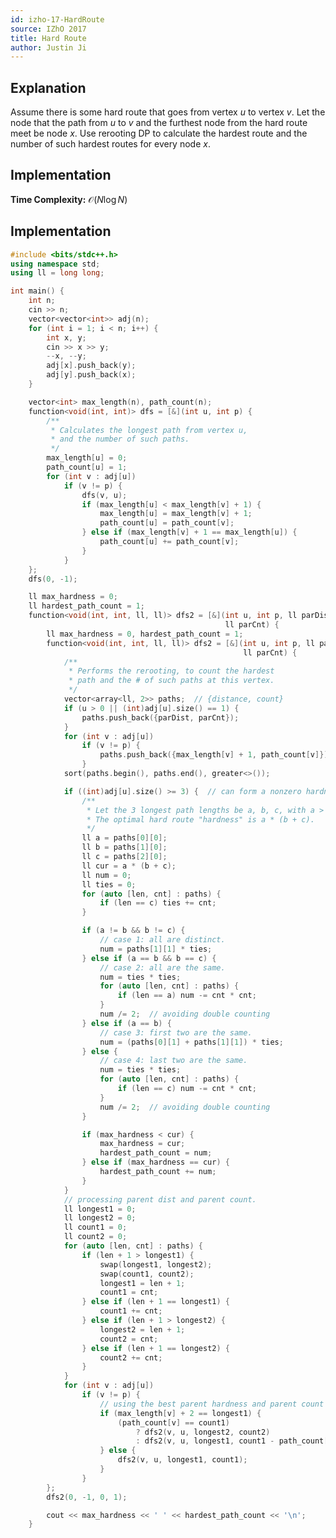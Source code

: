 ```yaml
---
id: izho-17-HardRoute
source: IZhO 2017
title: Hard Route
author: Justin Ji
---
```


## Explanation

Assume there is some hard route that goes from vertex $u$ to vertex $v$.
Let the node that the path from $u$ to $v$ and the furthest node from the hard route meet be node $x$.
Use rerooting DP to calculate the hardest route and the number of such hardest routes for every node $x$.

## Implementation

**Time Complexity:** $\mathcal{O}(N\log{N})$

## Implementation

```cpp
#include <bits/stdc++.h>
using namespace std;
using ll = long long;

int main() {
	int n;
	cin >> n;
	vector<vector<int>> adj(n);
	for (int i = 1; i < n; i++) {
		int x, y;
		cin >> x >> y;
		--x, --y;
		adj[x].push_back(y);
		adj[y].push_back(x);
	}

	vector<int> max_length(n), path_count(n);
	function<void(int, int)> dfs = [&](int u, int p) {
		/**
		 * Calculates the longest path from vertex u,
		 * and the number of such paths.
		 */
		max_length[u] = 0;
		path_count[u] = 1;
		for (int v : adj[u])
			if (v != p) {
				dfs(v, u);
				if (max_length[u] < max_length[v] + 1) {
					max_length[u] = max_length[v] + 1;
					path_count[u] = path_count[v];
				} else if (max_length[v] + 1 == max_length[u]) {
					path_count[u] += path_count[v];
				}
			}
	};
	dfs(0, -1);

	ll max_hardness = 0;
	ll hardest_path_count = 1;
	function<void(int, int, ll, ll)> dfs2 = [&](int u, int p, ll parDist,
	                                            ll parCnt) {
		ll max_hardness = 0, hardest_path_count = 1;
		function<void(int, int, ll, ll)> dfs2 = [&](int u, int p, ll parDist,
		                                            ll parCnt) {
			/**
			 * Performs the rerooting, to count the hardest
			 * path and the # of such paths at this vertex.
			 */
			vector<array<ll, 2>> paths;  // {distance, count}
			if (u > 0 || (int)adj[u].size() == 1) {
				paths.push_back({parDist, parCnt});
			}
			for (int v : adj[u])
				if (v != p) {
					paths.push_back({max_length[v] + 1, path_count[v]});
				}
			sort(paths.begin(), paths.end(), greater<>());

			if ((int)adj[u].size() >= 3) {  // can form a nonzero hardness route
				/**
				 * Let the 3 longest path lengths be a, b, c, with a > b > c.
				 * The optimal hard route "hardness" is a * (b + c).
				 */
				ll a = paths[0][0];
				ll b = paths[1][0];
				ll c = paths[2][0];
				ll cur = a * (b + c);
				ll num = 0;
				ll ties = 0;
				for (auto [len, cnt] : paths) {
					if (len == c) ties += cnt;
				}

				if (a != b && b != c) {
					// case 1: all are distinct.
					num = paths[1][1] * ties;
				} else if (a == b && b == c) {
					// case 2: all are the same.
					num = ties * ties;
					for (auto [len, cnt] : paths) {
						if (len == a) num -= cnt * cnt;
					}
					num /= 2;  // avoiding double counting
				} else if (a == b) {
					// case 3: first two are the same.
					num = (paths[0][1] + paths[1][1]) * ties;
				} else {
					// case 4: last two are the same.
					num = ties * ties;
					for (auto [len, cnt] : paths) {
						if (len == c) num -= cnt * cnt;
					}
					num /= 2;  // avoiding double counting
				}

				if (max_hardness < cur) {
					max_hardness = cur;
					hardest_path_count = num;
				} else if (max_hardness == cur) {
					hardest_path_count += num;
				}
			}
			// processing parent dist and parent count.
			ll longest1 = 0;
			ll longest2 = 0;
			ll count1 = 0;
			ll count2 = 0;
			for (auto [len, cnt] : paths) {
				if (len + 1 > longest1) {
					swap(longest1, longest2);
					swap(count1, count2);
					longest1 = len + 1;
					count1 = cnt;
				} else if (len + 1 == longest1) {
					count1 += cnt;
				} else if (len + 1 > longest2) {
					longest2 = len + 1;
					count2 = cnt;
				} else if (len + 1 == longest2) {
					count2 += cnt;
				}
			}
			for (int v : adj[u])
				if (v != p) {
					// using the best parent hardness and parent count possible.
					if (max_length[v] + 2 == longest1) {
						(path_count[v] == count1)
						    ? dfs2(v, u, longest2, count2)
						    : dfs2(v, u, longest1, count1 - path_count[v]);
					} else {
						dfs2(v, u, longest1, count1);
					}
				}
		};
		dfs2(0, -1, 0, 1);

		cout << max_hardness << ' ' << hardest_path_count << '\n';
	}
```
